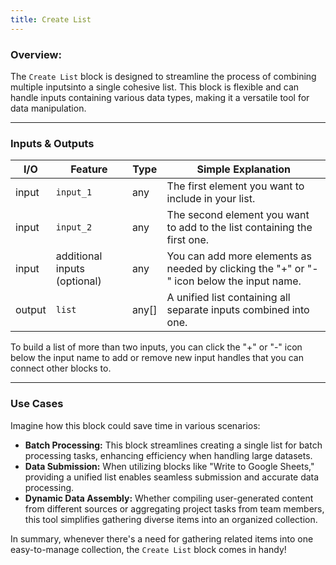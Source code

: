 ```yaml
---
title: Create List
---
```


### **Overview:**

The `Create List` block is designed to streamline the process of combining multiple inputsinto a single cohesive list. This block is flexible and can handle inputs containing various data types, making it a versatile tool for data manipulation.

---

### Inputs & Outputs

| I/O    | Feature                      | Type  | Simple Explanation                                                                        |
| ------ | ---------------------------- | ----- | ----------------------------------------------------------------------------------------- |
| input  | `input_1`                    | any   | The first element you want to include in your list.                                       |
| input  | `input_2`                    | any   | The second element you want to add to the list containing the first one.                  |
| input  | additional inputs (optional) | any   | You can add more elements as needed by clicking the "+" or "-" icon below the input name. |
| output | `list`                       | any[] | A unified list containing all separate inputs combined into one.                          |

<Note>
  To build a list of more than two inputs, you can click the "+" or "-" icon
  below the input name to add or remove new input handles that you can connect
  other blocks to.
</Note>

---

### Use Cases

Imagine how this block could save time in various scenarios:

- **Batch Processing:** This block streamlines creating a single list for batch processing tasks, enhancing efficiency when handling large datasets.
- **Data Submission:** When utilizing blocks like "Write to Google Sheets," providing a unified list enables seamless submission and accurate data processing.
- **Dynamic Data Assembly:** Whether compiling user-generated content from different sources or aggregating project tasks from team members, this tool simplifies gathering diverse items into an organized collection.

In summary, whenever there's a need for gathering related items into one easy-to-manage collection, the `Create List` block comes in handy!
